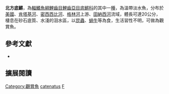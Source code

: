 {{Speciesbox
| name = 北方底鱂
| image = Fundulus catenatus.jpg
| image_width = 200px
| image_caption = 
| status = LC
| status_system = IUCN3.1
| genus = Fundulus
| species = catenatus
| authority = Storer, 1846
| synonyms = *''Poecilia catenata'', Storer, 1846
}}
'''北方底鱂'''，為[[輻鰭魚綱|輻鰭魚綱]][[鯉齒目|鯉齒目]][[鯉齒亞目|鯉齒亞目]][[底鱂科|底鱂科]]的其中一[[種|種]]，為溫帶淡水魚，分布於[[美國|美國]]{{link-en|白河 (印第安納州)|White River (Indiana)|白河}}、[[肯塔基河|肯塔基河]]、[[密西西比河|密西西比河]]、[[格林河|格林河]]上游、[[田納西河|田納西河]]流域，體長可達20公分，棲息在砂石底質、水淺的洄水區，以[[昆蟲|昆蟲]]、[[蝸牛|蝸牛]]等為食，生活習性不明，可做為觀賞魚。

== 參考文獻 ==
*{{FishBase_species|genus=Fundulus|species=catenatus|year=2014|month=10}}

== 擴展閱讀 ==
{{refbegin}}
{{wikispecies-inline|Fundulus catenatus}}
{{refend}}
{{Taxonbar|from=Q6422283}}

[[Category:觀賞魚|Category:觀賞魚]]
[[Category:底鱂屬|catenatus]]
[[Category:1846年描述的魚類|F]]


{{魚類小作品}}